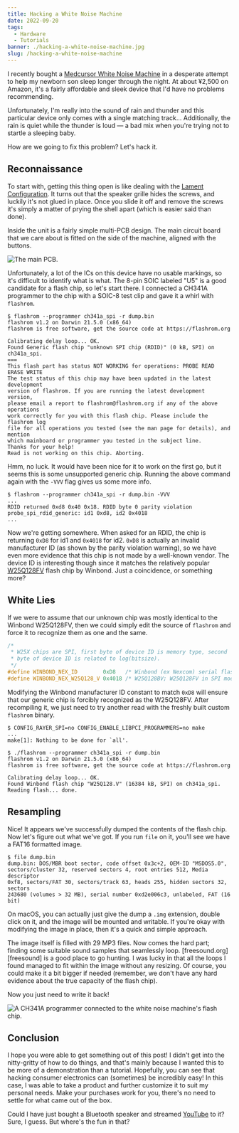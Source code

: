 ```yaml
---
title: Hacking a White Noise Machine
date: 2022-09-20
tags:
  - Hardware
  - Tutorials
banner: ./hacking-a-white-noise-machine.jpg
slug: /hacking-a-white-noise-machine
---
```


I recently bought a [Medcursor White Noise Machine][md-wn01] in a desperate attempt to help my newborn son sleep longer through the night. At about ¥2,500 on Amazon, it's a fairly affordable and sleek device that I'd have no problems recommending.

Unfortunately, I'm really into the sound of rain and thunder and this particular device only comes with a single matching track... Additionally, the rain is quiet while the thunder is loud — a bad mix when you're trying not to startle a sleeping baby.

How are we going to fix this problem? Let's hack it.

## Reconnaissance

To start with, getting this thing open is like dealing with the [Lament Configuration][lament-configuration]. It turns out that the speaker grille hides the screws, and luckily it's not glued in place. Once you slide it off and remove the screws it's simply a matter of prying the shell apart (which is easier said than done).

Inside the unit is a fairly simple multi-PCB design. The main circuit board that we care about is fitted on the side of the machine, aligned with the buttons.

![The main PCB.](main-pcb.png)

Unfortunately, a lot of the ICs on this device have no usable markings, so it's difficult to identify what is what. The 8-pin SOIC labeled "U5" is a good candidate for a flash chip, so let's start there. I connected a CH341A programmer to the chip with a SOIC-8 test clip and gave it a whirl with `flashrom`.

```noLineNumbers
$ flashrom --programmer ch341a_spi -r dump.bin
flashrom v1.2 on Darwin 21.5.0 (x86_64)
flashrom is free software, get the source code at https://flashrom.org

Calibrating delay loop... OK.
Found Generic flash chip "unknown SPI chip (RDID)" (0 kB, SPI) on ch341a_spi.
===
This flash part has status NOT WORKING for operations: PROBE READ ERASE WRITE
The test status of this chip may have been updated in the latest development
version of flashrom. If you are running the latest development version,
please email a report to flashrom@flashrom.org if any of the above operations
work correctly for you with this flash chip. Please include the flashrom log
file for all operations you tested (see the man page for details), and mention
which mainboard or programmer you tested in the subject line.
Thanks for your help!
Read is not working on this chip. Aborting.
```

Hmm, no luck. It would have been nice for it to work on the first go, but it seems this is some unsupported generic chip. Running the above command again with the `-VVV` flag gives us some more info.

```noLineNumbers
$ flashrom --programmer ch341a_spi -r dump.bin -VVV
...
RDID returned 0xd8 0x40 0x18. RDID byte 0 parity violation
probe_spi_rdid_generic: id1 0xd8, id2 0x4018
...
```

Now we're getting somewhere. When asked for an RDID, the chip is returning `0xD8` for id1 and `0x4018` for id2. `0xD8` is actually an invalid manufacturer ID (as shown by the parity violation warning), so we have even more evidence that this chip is not made by a well-known vendor. The device ID is interesting though since it matches the relatively popular [W25Q128FV][w25q128fv] flash chip by Winbond. Just a coincidence, or something more?

## White Lies

If we were to assume that our unknown chip was mostly identical to the Winbond W25Q128FV, then we could simply edit the source of `flashrom` and force it to recognize them as one and the same.

```c:title=flashchips.h noLineNumbers {5}
/*
 * W25X chips are SPI, first byte of device ID is memory type, second
 * byte of device ID is related to log(bitsize).
 */
#define WINBOND_NEX_ID        0xD8   /* Winbond (ex Nexcom) serial flashes */
#define WINBOND_NEX_W25Q128_V 0x4018 /* W25Q128BV; W25Q128FV in SPI mode (default) */
```

Modifying the Winbond manufacturer ID constant to match `0xD8` will ensure that our generic chip is forcibly recognized as the W25Q128FV. After recompiling it, we just need to try another read with the freshly built custom `flashrom` binary.

```noLineNumbers {10}
$ CONFIG_RAYER_SPI=no CONFIG_ENABLE_LIBPCI_PROGRAMMERS=no make
...
make[1]: Nothing to be done for `all'.

$ ./flashrom --programmer ch341a_spi -r dump.bin
flashrom v1.2 on Darwin 21.5.0 (x86_64)
flashrom is free software, get the source code at https://flashrom.org

Calibrating delay loop... OK.
Found Winbond flash chip "W25Q128.V" (16384 kB, SPI) on ch341a_spi.
Reading flash... done.
```

## Resampling

Nice! It appears we've successfully dumped the contents of the flash chip. Now let's figure out what we've got. If you run `file` on it, you'll see we have a FAT16 formatted image.

```noLineNumbers
$ file dump.bin
dump.bin: DOS/MBR boot sector, code offset 0x3c+2, OEM-ID "MSDOS5.0",
sectors/cluster 32, reserved sectors 4, root entries 512, Media descriptor
0xf8, sectors/FAT 30, sectors/track 63, heads 255, hidden sectors 32, sectors
243680 (volumes > 32 MB), serial number 0xd2e006c3, unlabeled, FAT (16 bit)
```

On macOS, you can actually just give the dump a `.img` extension, double click on it, and the image will be mounted and writable. If you're okay with modifying the image in place, then it's a quick and simple approach.

The image itself is filled with 29 MP3 files. Now comes the hard part; finding some suitable sound samples that seamlessly loop. [freesound.org][freesound] is a good place to go hunting. I was lucky in that all the loops I found managed to fit within the image without any resizing. Of course, you could make it a bit bigger if needed (remember, we don't have any hard evidence about the true capacity of the flash chip).

Now you just need to write it back!

![A CH341A programmer connected to the white noise machine's flash chip.](ch341a-programmer.png)

## Conclusion

I hope you were able to get something out of this post! I didn't get into the nitty-gritty of how to do things, and that's mainly because I wanted this to be more of a demonstration than a tutorial. Hopefully, you can see that hacking consumer electronics can (sometimes) be incredibly easy! In this case, I was able to take a product and further customize it to suit my personal needs. Make your purchases work for you, there's no need to settle for what came out of the box.

Could I have just bought a Bluetooth speaker and streamed [YouTube][youtube] to it? Sure, I guess. But where's the fun in that?

[md-wn01]: https://medcursor.com/products/white-noise-machine-black
[lament-configuration]: https://hellraiser.fandom.com/wiki/Lament_Configuration
[w25q128fv]: https://www.winbond.com/hq/product/code-storage-flash-memory/serial-nor-flash/?__locale=en&partNo=W25Q128FV
[freesoundd]: https://freesound.org/
[youtube]: https://www.youtube.com/watch?v=mPZkdNFkNps
